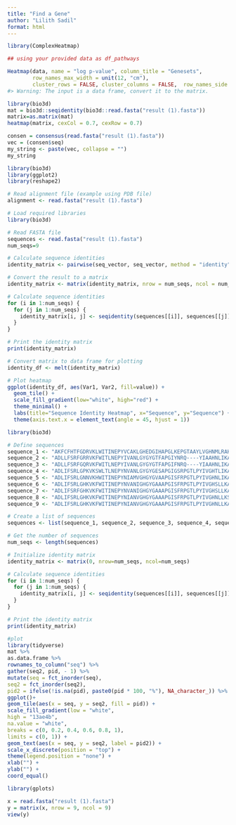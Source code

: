 ```yaml
---
title: "Find a Gene"
author: "Lilith Sadil"
format: html
---
```


```r
library(ComplexHeatmap)

## using your provided data as df_pathways

Heatmap(data, name = "log p-value", column_title = "Genesets", 
        row_names_max_width = unit(12, "cm"),
        cluster_rows = FALSE, cluster_columns = FALSE,  row_names_side = "left")
#> Warning: The input is a data frame, convert it to the matrix.
```

```r
library(bio3d)
mat = bio3d::seqidentity(bio3d::read.fasta("result (1).fasta"))
matrix=as.matrix(mat)
heatmap(matrix, cexCol = 0.7, cexRow = 0.7)
```

```r
consen = consensus(read.fasta("result (1).fasta"))
vec = (consen$seq)
my_string <- paste(vec, collapse = "")
my_string

```






















```r
library(bio3d)
library(ggplot2)
library(reshape2)

# Read alignment file (example using PDB file)
alignment <- read.fasta("result (1).fasta")
```

```r
# Load required libraries
library(bio3d)

# Read FASTA file
sequences <- read.fasta("result (1).fasta")
num_seqs=9

# Calculate sequence identities
identity_matrix <- pairwise(seq_vector, seq_vector, method = "identity")

# Convert the result to a matrix
identity_matrix <- matrix(identity_matrix, nrow = num_seqs, ncol = num_seqs)

# Calculate sequence identities
for (i in 1:num_seqs) {
  for (j in 1:num_seqs) {
    identity_matrix[i, j] <- seqidentity(sequences[[i]], sequences[[j]])
  }
}

# Print the identity matrix
print(identity_matrix)
```

```r
# Convert matrix to data frame for plotting
identity_df <- melt(identity_matrix)

# Plot heatmap
ggplot(identity_df, aes(Var1, Var2, fill=value)) +
  geom_tile() +
  scale_fill_gradient(low="white", high="red") +
  theme_minimal() +
  labs(title="Sequence Identity Heatmap", x="Sequence", y="Sequence") +
  theme(axis.text.x = element_text(angle = 45, hjust = 1))
```

```r
library(bio3d)

# Define sequences
sequence_1 <- "AKFCFHTFGDRVKLWITINEPYVCAKLGHEDGIHAPGLKEPGTAAYLVGHNMLRAHAMAWHSYDSLYRAQQEGAVSLAINSDWLEPLNAGCTEDIAATERLLAFTLGWFAWPVFVTGDYPEVMRSAIDAQSEKSGCSSRLPSFSKDEPAILGTADFFALNYYTSRKMKQGGGCGE... "
sequence_2 <- "ADLLFSRFGRRVKFWITLNEPYIVANLGYGYGTFAPGIYNRQ----YIAAHNLIKAHAEAWHLYNDKYRATQGGIISITINSDWAEPRNPYKQEDVDATNRYLQFFIGWFAHPIF-RGDYPELMKTIIRERSLAVGLPESRLPEFTPEEIKRINGTHDYFGFNHYCS-VLSYPVNLGKQQDYEADRGTGTTHDRTWIESGSFWLKITPFGFRKILKFIKDEYGNPPLYVTENGISERGEVNLNDVHRKYYYEQYINQALKA"
sequence_3 <- "ADLLFSRFGQRVKFWITLNEPYIVANLGYGYGTFAPGIFNRQ----YIAAHNLIKAHAEAWHLYNDEYRATQGGIISITINSDWAEPRNPYKQEDVDATNRYLQFFIGWFAHPIF-RGDYPELMKTIIRERSLAVGLPESGLPEFTPEEIKRINGTHDYFGLNHYCS-VLSYPVNLGKQQDYEGDRGTGVSHDRTWIESGSFWLKITPFGFRKLLKFIKDE-------KYFYEQYINQALKA"
sequence_4 <- "ADLIFSRLGPKVKSWLTLNEPYNVANLGYGYGESAPGIGSRPGTLPYIVGHTLIKAHAEAWHLYNDKYRATQKGIISISLNSDWTEPRNPYKQEDIDAARRVLQFFIGWFAHPVF-NGDYSNMMKTIIRERSLAAGLLKSRLPEFTPEEIKRIKGTHDFFGFNHYTS-VLAFPVNYGDLQSYDGDRGAGTLSDRTWLESGSFWLKVSPFGFRRVLKFIKEEYGNPPIIITENGMSERGPIDLNDIHRSYYYEKYINQMLKA"
sequence_5 <- "ADLIFSRLGNNVKHWITINEPYNIAMVGHGYGVAAPGISFRPGTLPYIVGHNLIKAHAEVWHLYNDKYRAVQKGIISITINSDWSEPRNPHKQEDIDAARRVVQFYIGWFAHPIY-NGDYNDVMKTVIRERSLAAGLSKSRLPEFTPEEIKRIKGTYDYFGFNHYTT-VLAFPVDFGNLQHYDADRGAGTVVDRTWLDSGSAWLKVTPFGFRRILNFIKEEYGHPPIIITENGISERGPTDLNDTLRTYYYEKYINQALKA"
sequence_6 <- "ADLIFSRLGHKVKFWITINEPYNVANIGHGYGAAAPGISFRPGTLPYIVGHSLLKAHAEAWHLYNDKYRAKQQGIISITINSDWSEPRNPYKQEDIDAAKRVVQFYIGWFAHPVF-NGDYSNMMKTIIRERSLAANLTTSRLPEFTPAEIKRIKGTYDYFGFNHYTT-VLAFPVNYGNLQHYDADRGTGTIADRSWLDSGSSWLKVSPFGFRRILNFIKAEYGNPPIIITENGISERGPIDLNDTLRSYYYEQYINQLLKA"
sequence_7 <- "ADLIFSRFGHKVKFWITINEPYNVANIGHGYGAAAPGISFRPGTLPYIVGHSLLKAHAEAWHLYNDKYRAKQQGIISITINSDWSEPRNPYKQEDIDAAKRVVQFYIGWFAHPVF-NGDYSNIMKTIIRERSLADNLTKSRLPEFTPAEIKRIKGTYDYFGFNHYTT-VLAFPVNYGNLQHYDADRGAGTIADRSWLDSGSSWLKVSPFGFRRILNFIKTEYGNPPIIITENGISERGPI... "
sequence_8 <- "ADLIFSRLGHKVKFWITINEPYNIANVGHGYGAAAPGISFRPGTLPYIVGHNLLKSHAEVWHLYNDTYRAEQKGIISITINSDWSEPRNPYKQEDIDAARRVVQFYIGWFAHPVF-NGDYSNMMKTIIRERSLAAGLLKSRLPEFTAEEIKRIKGTYDYFGFNHYTT-VLAFPVNYGDLQHYDADRGAGTIADRTWLDSGSSWLKVSPFGFRRILNFIKEEYGNPSIIITENGMSERGPI... "
sequence_9 <- "ADLIFSRLGHKVKFWITINEPYNIANVGHGYGAAAPGISFRPGTLPYIVGHNLLKAHAEAWHLYNDKYRAKQQGIISITINSDWSEPRNPYKQEDIDAAKRVVQFYIGWFAHPVF-NGDYSNMMKTIIRERSFAAGLLKSRLPEFTAEEIKRIKGTYDYFGFNHYTT-VLAFPVNYGNLQHYDADRGAGTIADRTWLDSGSSWLKVSPFGFRKILNFIKKEYGNPPIIITENGMSERGPI... "

# Create a list of sequences
sequences <- list(sequence_1, sequence_2, sequence_3, sequence_4, sequence_5, sequence_6, sequence_7, sequence_8, sequence_9)

# Get the number of sequences
num_seqs <- length(sequences)

# Initialize identity matrix
identity_matrix <- matrix(0, nrow=num_seqs, ncol=num_seqs)

# Calculate sequence identities
for (i in 1:num_seqs) {
  for (j in 1:num_seqs) {
    identity_matrix[i, j] <- seqidentity(sequences[[i]], sequences[[j]])
  }
}

# Print the identity matrix
print(identity_matrix)
```

```r
#plot
library(tidyverse)
mat %>%
as.data.frame %>%
rownames_to_column("seq") %>%
gather(seq2, pid, - 1) %>%
mutate(seq = fct_inorder(seq),
seq2 = fct_inorder(seq2),
pid2 = ifelse(!is.na(pid), paste0(pid * 100, "%"), NA_character_)) %>%
ggplot()+
geom_tile(aes(x = seq, y = seq2, fill = pid)) +
scale_fill_gradient(low = "white",
high = "13ae4b",
na.value = "white",
breaks = c(0, 0.2, 0.4, 0.6, 0.8, 1),
limits = c(0, 1)) +
geom_text(aes(x = seq, y = seq2, label = pid2)) +
scale_x_discrete(position = "top") +
theme(legend.position = "none") +
xlab("") +
ylab("") +
coord_equal()
```

```r
library(gplots)
```

```r
x = read.fasta("result (1).fasta")
y = matrix(x, nrow = 9, ncol = 9)
view(y)
```

